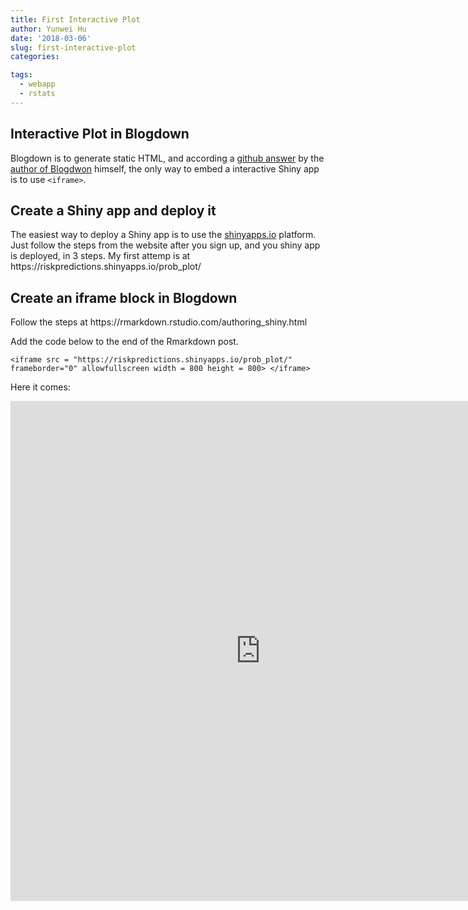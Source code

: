 ```yaml
---
title: First Interactive Plot
author: Yunwei Hu
date: '2018-03-06'
slug: first-interactive-plot
categories:

tags:
  - webapp
  - rstats
---
```


## Interactive Plot in Blogdown
Blogdown is to generate static HTML, and according a [github answer](https://github.com/rstudio/blogdown/issues/166) by the [author of Blogdwon](https://github.com/yihui) himself, the only way to embed a interactive Shiny app is to use `<iframe>`.

## Create a Shiny app and deploy it
The easiest way to deploy a Shiny app is to use the [shinyapps.io](www.shinyapps.io) platform. Just follow the steps from the website after you sign up, and you shiny app is deployed, in 3 steps.
My first attemp is at https://riskpredictions.shinyapps.io/prob_plot/

## Create an iframe block in Blogdown

Follow the steps at https://rmarkdown.rstudio.com/authoring_shiny.html

Add the code below to the end of the Rmarkdown post. 

`<iframe src = "https://riskpredictions.shinyapps.io/prob_plot/" frameborder="0" allowfullscreen width = 800 height = 800>
</iframe>`

Here it comes:

<iframe src = "https://riskpredictions.shinyapps.io/prob_plot/" frameborder="0" allowfullscreen width = 800 height = 800>
</iframe>
